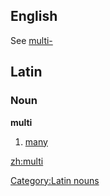 ==English==
See [[multi-]]

==Latin==
===Noun===
[[Category:Latin nouns]]
'''multi'''
# [[many]]

[[zh:multi]]
